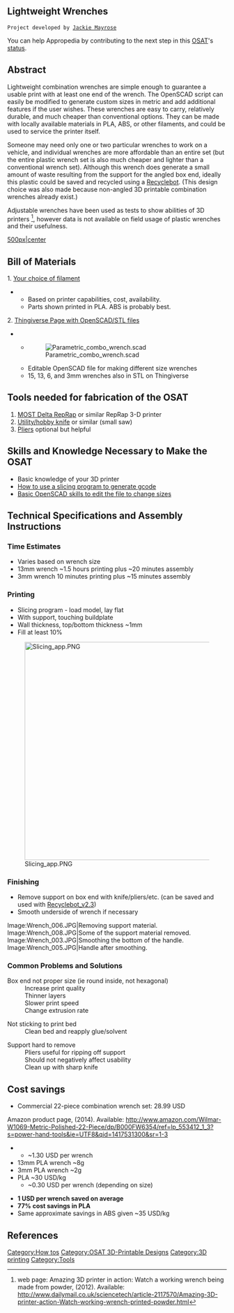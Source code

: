 {{777}}
==Lightweight Wrenches==
 Project developed by [[User:Jcmayros|Jackie Mayrose]]
{{Statusboxtop}}
{{status-design}}
{{status-prototype}}
You can help Appropedia by contributing to the next step in this [[OSAT]]'s [[:Category:Status|status]].
{{boxbottom}}

==Abstract==
Lightweight combination wrenches are simple enough to guarantee a usable print with at least one end of the wrench. The OpenSCAD script can easily be modified to generate custom sizes in metric and add additional features if the user wishes. These wrenches are easy to carry, relatively durable, and much cheaper than conventional options. They can be made with locally available materials in PLA, ABS, or other filaments, and could be used to service the printer itself. 

Someone may need only one or two particular wrenches to work on a vehicle, and individual wrenches are more affordable than an entire set (but the entire plastic wrench set is also much cheaper and lighter than a conventional wrench set). Although this wrench does generate a small amount of waste resulting from the support for the angled box end, ideally this plastic could be saved and recycled using a [[Recyclebot_v2.3|Recyclebot]]. (This design choice was also made because non-angled 3D printable combination wrenches already exist.)

Adjustable wrenches have been used as tests to show abilities of 3D printers <ref> web page: Amazing 3D printer in action: Watch a working wrench being made from powder, (2012). Available: http://www.dailymail.co.uk/sciencetech/article-2117570/Amazing-3D-printer-action-Watch-working-wrench-printed-powder.html </ref>, however data is not available on field usage of plastic wrenches and their usefulness.

[[image:Wrench_012.jpg|500px|center]]

== Bill of Materials==

1. [http://reprap.org/wiki/Printing_Material_Suppliers Your choice of filament] 
** Based on printer capabilities, cost, availability.
** Parts shown printed in PLA. ABS is probably best.

2. [http://www.thingiverse.com/thing:576907 Thingiverse Page with OpenSCAD/STL files]
** [[File:Parametric_combo_wrench.scad]]
** Editable OpenSCAD file for making different size wrenches
** 15, 13, 6, and 3mm wrenches also in STL on Thingiverse

== Tools needed for fabrication of the OSAT==
# [[Delta_Build_Overview:MOST| MOST Delta RepRap]] or similar RepRap 3-D printer
# [[Wikipedia:Utility_knife| Utility/hobby knife]] or similar (small saw)
# [[Wikipedia:Lineman's_pliers| Pliers]] optional but helpful

== Skills and Knowledge Necessary to Make the OSAT ==
* Basic knowledge of your 3D printer
* [http://edutechwiki.unige.ch/en/Slicers_and_user_interfaces_for_3D_printers How to use a slicing program to generate gcode]
* [http://en.wikibooks.org/wiki/OpenSCAD_User_Manual/The_OpenSCAD_Language Basic OpenSCAD skills to edit the file to change sizes]

== Technical Specifications and Assembly Instructions==

===Time Estimates===
* Varies based on wrench size
* 13mm wrench ~1.5 hours printing plus ~20 minutes assembly
* 3mm wrench 10 minutes printing plus ~15 minutes assembly

===Printing===
* Slicing program - load model, lay flat
* With support, touching buildplate
* Wall thickness, top/bottom thickness ~1mm
* Fill at least 10%

[[Image:Slicing_app.PNG|500px|left]]































===Finishing===
* Remove support on box end with knife/pliers/etc. (can be saved and used with [[Recyclebot_v2.3]])
* Smooth underside of wrench if necessary

<gallery>
Image:Wrench_006.JPG|Removing support material.
Image:Wrench_008.JPG|Some of the support material removed.
Image:Wrench_003.JPG|Smoothing the bottom of the handle.
Image:Wrench_005.JPG|Handle after smoothing.
</gallery>

=== Common Problems and Solutions===
;Box end not proper size (ie round inside, not hexagonal)
:Increase print quality
:Thinner layers
:Slower print speed
:Change extrusion rate

;Not sticking to print bed
:Clean bed and reapply glue/solvent

;Support hard to remove
:Pliers useful for ripping off support
:Should not negatively affect usability
:Clean up with sharp knife

== Cost savings==
* Commercial 22-piece combination wrench set: 28.99 USD <ref>
Amazon product page, (2014). Available: http://www.amazon.com/Wilmar-W1069-Metric-Polished-22-Piece/dp/B000FW6354/ref=lp_553412_1_3?s=power-hand-tools&ie=UTF8&qid=1417531300&sr=1-3</ref>
** ~1.30 USD per wrench
* 13mm PLA wrench ~8g
* 3mm PLA wrench ~2g
* PLA ~30 USD/kg
** ~0.30 USD per wrench (depending on size)

* '''1 USD per wrench saved on average'''
* '''77% cost savings in PLA'''
* Same approximate savings in ABS given ~35 USD/kg

==References==

<references/> 


[[Category:How tos]]
[[Category:OSAT 3D-Printable Designs]]
[[Category:3D printing]]
[[Category:Tools]]